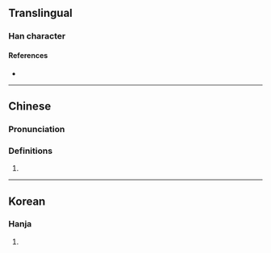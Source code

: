 {{character info}}
==Translingual==

===Han character===
{{Han char|rn=5|rad=乙|as=06|sn=7|four=42610|canj=GRU|ids=⿰吉乚}}

====References====
* {{Han ref|kx=0084.160|dkj=00188|hdz=10053.130|uh=3416|ud=13334}}

----

==Chinese==
{{zh-forms}}

===Pronunciation===
{{zh-pron
|m=xié
|c=
|mc=
|oc=
|ma=
|cat=pn
}}

===Definitions===
{{zh-hanzi}}

# {{zh-only used in|㐖毒}}

----

==Korean==

===Hanja===
{{ko-hanja|hangeul=혈|rv=hyeol|mr=hyŏl|y=hyel}}

# {{rfdef|ko|sort=乙06}}